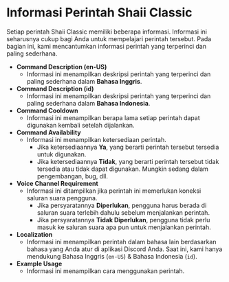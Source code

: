 # Informasi Perintah Shaii Classic
Setiap perintah Shaii Classic memiliki beberapa informasi. Informasi ini seharusnya cukup bagi Anda untuk mempelajari perintah tersebut. Pada bagian ini, kami mencantumkan informasi perintah yang terperinci dan paling sederhana.

- **Command Description (en-US)**
  - Informasi ini menampilkan deskripsi perintah yang terperinci dan paling sederhana dalam **Bahasa Inggris**.
- **Command Description (id)**
  - Informasi ini menampilkan deskripsi perintah yang terperinci dan paling sederhana dalam **Bahasa Indonesia**.
- **Command Cooldown**
  - Informasi ini menampilkan berapa lama setiap perintah dapat digunakan kembali setelah dijalankan.
- **Command Availability**
  - Informasi ini menampilkan ketersediaan perintah.
    - Jika ketersediaannya **Ya**, yang berarti perintah tersebut tersedia untuk digunakan.
    - Jika ketersediaannya **Tidak**, yang berarti perintah tersebut tidak tersedia atau tidak dapat digunakan. Mungkin sedang dalam pengembangan, bug, dll.
- **Voice Channel Requirement**
  - Informasi ini ditampilkan jika perintah ini memerlukan koneksi saluran suara pengguna.
    - Jika persyaratannya **Diperlukan**, pengguna harus berada di saluran suara terlebih dahulu sebelum menjalankan perintah.
    - Jika persyaratannya **Tidak Diperlukan**, pengguna tidak perlu masuk ke saluran suara apa pun untuk menjalankan perintah.
- **Localization**
  - Informasi ini menampilkan perintah dalam bahasa lain berdasarkan bahasa yang Anda atur di aplikasi Discord Anda. Saat ini, kami hanya mendukung Bahasa Inggris (`en-US`) & Bahasa Indonesia (`id`).
- **Example Usage**
  - Informasi ini menampilkan cara menggunakan perintah.
